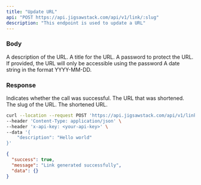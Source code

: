 ```yaml
---
title: "Update URL"
api: "POST https://api.jigsawstack.com/api/v1/link/:slug"
description: "This endpoint is used to update a URL"
---
```


### Body

<ParamField body="description" type="string">
  A description of the URL.
</ParamField>

<ParamField body="title" type="string">
  A title for the URL.
</ParamField>

<ParamField body="password" type="string">
  A password to protect the URL. If provided, the URL will only be accessible
  using the password
</ParamField>

<ParamField body="expiresAt" type="string">
  A date string in the format YYYY-MM-DD.
</ParamField>

### Response

<ResponseField name="success" type="boolean">
  Indicates whether the call was successful.
</ResponseField>

<ResponseField name="data" type="object">

<Expandable title="Toggle data">

<ResponseField name="url" type="string">
  The URL that was shortened.
</ResponseField>

<ResponseField name="slug" type="string">
  The slug of the URL.
</ResponseField>

<ResponseField name="short_url" type="string">
  The shortened URL.
</ResponseField>

</Expandable>

</ResponseField>

<RequestExample>

```bash Example Request
curl --location --request POST 'https://api.jigsawstack.com/api/v1/link/:id' \
--header 'Content-Type: application/json' \
--header 'x-api-key: <your-api-key>' \
--data '{
    "description": "Hello world"
}'
```

</RequestExample>

<ResponseExample>

```json Response
{
  "success": true,
  "message": "Link generated successfully",
  "data": {}
}
```

</ResponseExample>
